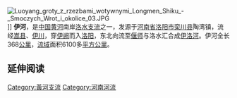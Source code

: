 [[File:Luoyang_groty_z_rzezbami_wotywnymi_Longmen_Shiku_-_Smoczych_Wrot_i_okolice_03.JPG|thumb]]]]
'''伊河'''，是[[中国|中国]][[黄河|黄河]]南岸[[洛水|洛水]][[支流|支流]]之一，发源于[[河南省|河南省]][[洛阳市|洛阳市]][[栾川县|栾川县]]陶湾镇，流经[[嵩县|嵩县]]、[[伊川|伊川]]，穿[[伊阙|伊阙]]而入[[洛阳|洛阳]]，东北向流至[[偃师|偃师]]与洛水汇合成[[伊洛河|伊洛河]]。伊河全长368[[公里|公里]]，[[流域|流域]]面积6100多[[平方公里|平方公里]]。

== 延伸阅读 ==
{{Wikisource further reading}}

{{伏牛山}}
{{黄河|nocat}}
[[Category:黃河支流|Category:黃河支流]]
[[Category:河南河流|Category:河南河流]]